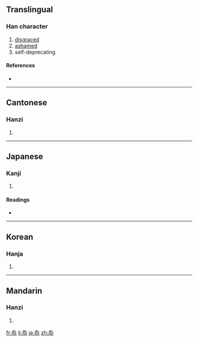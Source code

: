 ==Translingual==

===Han character===
{{Han char|rn=61|rad=心|as=04|sn=7|four=2033<sub>3</sub>|canj=竹大心 (HKP), 一大心 (MKP)}}

# [[disgraced]]
# [[ashamed]]
# self-deprecating

====References====
* {{Han ref|kx=0377.080|dkj=10348|dj=0704.010|hdz=42279.050|uh=5FDD|ud=24541|bh=A9BD|bd=43453}}

----

==Cantonese==

===Hanzi===
{{yue-hanzi|jyut=|y=tim2}}

# {{defn|Cantonese}}

----

==Japanese==

===Kanji===
{{ja-kanji|grade=|rs=心04}}

# {{defn|Japanese}}

====Readings====
* {{ja-readings|on=[[てん]] (ten)|kun=[[かたじけな]] (katajikena)}}

----

==Korean==

===Hanja===
{{ko-hanja|hangeul=첨|eumhun=|rv=cheom|mr=ch'ŏm|y=chem}}

# {{defn|Korean}}

----

==Mandarin==

===Hanzi===
{{cmn-hanzi|pin=[[tiǎn]] ([[tian3]])|wg=t'ien<sup>3</sup>}}

# {{defn|Mandarin}}

[[fr:忝]]
[[li:忝]]
[[ja:忝]]
[[zh:忝]]